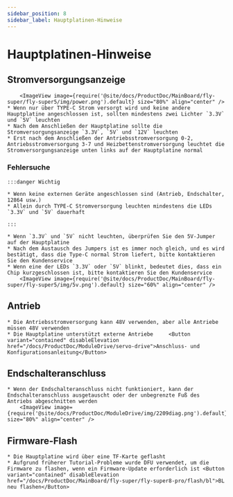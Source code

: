 ```yaml
---
sidebar_position: 8
sidebar_label: Hauptplatinen-Hinweise
---
```






# Hauptplatinen-Hinweise

## Stromversorgungsanzeige

        <ImageView image={require('@site/docs/ProductDoc/MainBoard/fly-super/fly-super5/img/power.png').default} size="80%" align="center" />
    * Wenn nur über TYPE-C Strom versorgt wird und keine andere Hauptplatine angeschlossen ist, sollten mindestens zwei Lichter `3.3V` und `5V` leuchten
    * Nach dem Anschließen der Hauptplatine sollte die Stromversorgungsanzeige `3.3V`, `5V` und `12V` leuchten
    * Erst nach dem Anschließen der Antriebsstromversorgung 0-2, Antriebsstromversorgung 3-7 und Heizbettenstromversorgung leuchtet die Stromversorgungsanzeige unten links auf der Hauptplatine normal

### Fehlersuche


    :::danger Wichtig

    * Wenn keine externen Geräte angeschlossen sind (Antrieb, Endschalter, 12864 usw.)
    * Allein durch TYPE-C Stromversorgung leuchten mindestens die LEDs `3.3V` und `5V` dauerhaft

    :::

    * Wenn `3.3V` und `5V` nicht leuchten, überprüfen Sie den 5V-Jumper auf der Hauptplatine
    * Nach dem Austausch des Jumpers ist es immer noch gleich, und es wird bestätigt, dass die Type-C normal Strom liefert, bitte kontaktieren Sie den Kundenservice
    * Wenn eine der LEDs `3.3V` oder `5V` blinkt, bedeutet dies, dass ein Chip kurzgeschlossen ist, bitte kontaktieren Sie den Kundenservice
        <ImageView image={require('@site/docs/ProductDoc/MainBoard/fly-super/fly-super5/img/5v.png').default} size="60%" align="center" />

## Antrieb
    * Die Antriebsstromversorgung kann 48V verwenden, aber alle Antriebe müssen 48V verwenden
    * Die Hauptplatine unterstützt externe Antriebe     <Button variant="contained" disableElevation href="/docs/ProductDoc/ModuleDrive/servo-drive">Anschluss- und Konfigurationsanleitung</Button>

## Endschalteranschluss

    * Wenn der Endschalteranschluss nicht funktioniert, kann der Endschalteranschluss ausgetauscht oder der unbegrenzte Fuß des Antriebs abgeschnitten werden
        <ImageView image={require('@site/docs/ProductDoc/ModuleDrive/img/2209diag.png').default} size="80%" align="center" />




## Firmware-Flash

    * Die Hauptplatine wird über eine TF-Karte geflasht
    * Aufgrund früherer Tutorial-Probleme wurde DFU verwendet, um die Firmware zu flashen, wenn ein Firmware-Update erforderlich ist <Button variant="contained" disableElevation href="/docs/ProductDoc/MainBoard/fly-super/fly-super8-pro/flash/bl">BL neu flashen</Button>